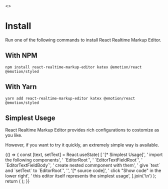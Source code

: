 
<Meta title="Get Started/Install" />

<Story name="Page">
  <></>
</Story>

# Install

Run one of the following commands to install React Realtime Markup Editor.

## With NPM

```
npm install react-realtime-markup-editor katex @emotion/react @emotion/styled
```

## With Yarn

```
yarn add react-realtime-markup-editor katex @emotion/react @emotion/styled
```

## Simplest Usege

React Realtime Markup Editor provides rich configurations to costomize as you like.

However, if you want to try it quickly, an extremely simple way is available.


<Canvas>
  <Story name="Simplest Usage">
    {() => {
      const [text, setText] = React.useState(
        [
          '[* Simplest Usage]',
          ' import the following components',
          '  `EditorRoot`',
          '  `EditorTextFieldRoot`',
          '  `EditorTextFieldBody`',
          ' create nested commponent with them',
          ' give `text` and `setText` to `EditorRoot`',
          '',
          '[* source code]',
          ' click "Show code" in the lower right',
          ' this editor itself represents the simplest usage',
        ].join('\n')
      );
      return (
        <EditorRoot text={text} setText={setText}>
          <EditorTextFieldRoot>
            <EditorTextFieldBody />
          </EditorTextFieldRoot>
        </EditorRoot>
      );
    }}
  </Story>
</Canvas>
